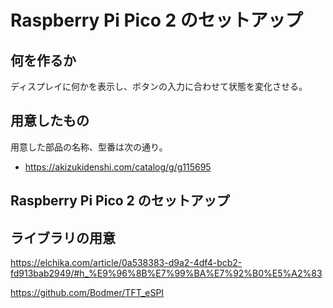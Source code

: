 # Raspberry Pi Pico 2 のセットアップ

## 何を作るか

ディスプレイに何かを表示し、ボタンの入力に合わせて状態を変化させる。

## 用意したもの

用意した部品の名称、型番は次の通り。

- https://akizukidenshi.com/catalog/g/g115695

## Raspberry Pi Pico 2 のセットアップ

## ライブラリの用意

https://elchika.com/article/0a538383-d9a2-4df4-bcb2-fd913bab2949/#h_%E9%96%8B%E7%99%BA%E7%92%B0%E5%A2%83

https://github.com/Bodmer/TFT_eSPI

## 